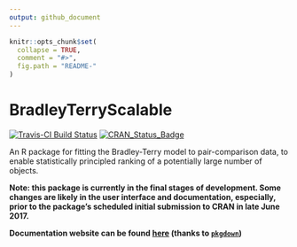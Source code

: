```yaml
---
output: github_document
---
```


<!-- README.md is generated from README.Rmd. Please edit that file -->

```r
knitr::opts_chunk$set(
  collapse = TRUE,
  comment = "#>",
  fig.path = "README-"
)
```

# BradleyTerryScalable

[![Travis-CI Build Status](https://travis-ci.org/EllaKaye/BradleyTerryScalable.svg?branch=master)](https://travis-ci.org/EllaKaye/BradleyTerryScalable)
[![CRAN_Status_Badge](http://www.r-pkg.org/badges/version/BradleyTerryScalable)](https://cran.r-project.org/package=BradleyTerryScalable)

An R package for fitting the Bradley-Terry model to pair-comparison data, to enable statistically principled ranking of a potentially large number of objects.

**Note: this package is currently in the final stages of development.  Some changes are likely in the user interface and documentation, especially, prior to the package's scheduled initial submission to CRAN in late June 2017.**

**Documentation website can be found [here](https://ellakaye.github.io/BradleyTerryScalable/) (thanks to [`pkgdown`](https://github.com/hadley/pkgdown))**


